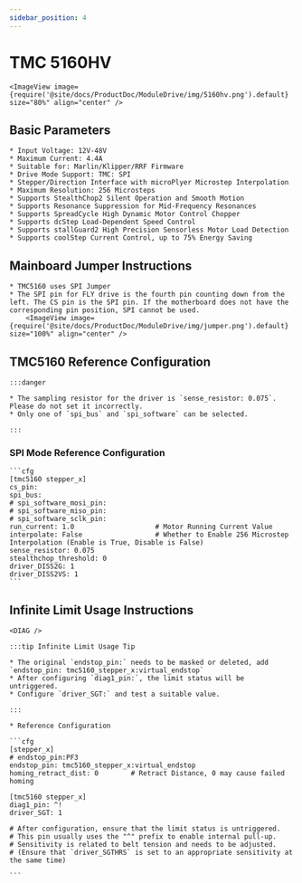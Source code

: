 ```yaml
---
sidebar_position: 4
---
```






# TMC 5160HV

    <ImageView image={require('@site/docs/ProductDoc/ModuleDrive/img/5160hv.png').default} size="80%" align="center" />

## Basic Parameters

    * Input Voltage: 12V-48V
    * Maximum Current: 4.4A
    * Suitable for: Marlin/Klipper/RRF Firmware
    * Drive Mode Support: TMC: SPI
    * Stepper/Direction Interface with microPlyer Microstep Interpolation
    * Maximum Resolution: 256 Microsteps
    * Supports StealthChop2 Silent Operation and Smooth Motion
    * Supports Resonance Suppression for Mid-Frequency Resonances
    * Supports SpreadCycle High Dynamic Motor Control Chopper
    * Supports dcStep Load-Dependent Speed Control
    * Supports stallGuard2 High Precision Sensorless Motor Load Detection
    * Supports coolStep Current Control, up to 75% Energy Saving

## Mainboard Jumper Instructions

    * TMC5160 uses SPI Jumper
    * The SPI pin for FLY drive is the fourth pin counting down from the left. The CS pin is the SPI pin. If the motherboard does not have the corresponding pin position, SPI cannot be used.
        <ImageView image={require('@site/docs/ProductDoc/ModuleDrive/img/jumper.png').default} size="100%" align="center" />


## TMC5160 Reference Configuration

    :::danger

    * The sampling resistor for the driver is `sense_resistor: 0.075`. Please do not set it incorrectly.
    * Only one of `spi_bus` and `spi_software` can be selected.
    
    :::

### SPI Mode Reference Configuration

    ```cfg
    [tmc5160 stepper_x]
    cs_pin:
    spi_bus:
    # spi_software_mosi_pin:
    # spi_software_miso_pin:
    # spi_software_sclk_pin: 
    run_current: 1.0                    # Motor Running Current Value
    interpolate: False                  # Whether to Enable 256 Microstep Interpolation (Enable is True, Disable is False)
    sense_resistor: 0.075
    stealthchop_threshold: 0
    driver_DISS2G: 1
    driver_DISS2VS: 1
    ```

## Infinite Limit Usage Instructions

    <DIAG />

    :::tip Infinite Limit Usage Tip

    * The original `endstop_pin:` needs to be masked or deleted, add `endstop_pin: tmc5160_stepper_x:virtual_endstop`
    * After configuring `diag1_pin:`, the limit status will be untriggered.
    * Configure `driver_SGT:` and test a suitable value.

    :::

    * Reference Configuration

    ```cfg
    [stepper_x]
    # endstop_pin:PF3
    endstop_pin: tmc5160_stepper_x:virtual_endstop
    homing_retract_dist: 0        # Retract Distance, 0 may cause failed homing

    [tmc5160 stepper_x]
    diag1_pin: ^!
    driver_SGT: 1

    # After configuration, ensure that the limit status is untriggered.
    # This pin usually uses the "^" prefix to enable internal pull-up.
    # Sensitivity is related to belt tension and needs to be adjusted.
    # (Ensure that `driver_SGTHRS` is set to an appropriate sensitivity at the same time)

    ```